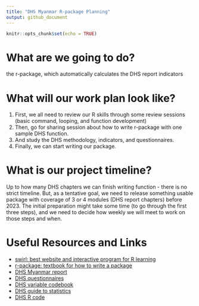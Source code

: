 ```yaml
---
title: "DHS Myanmar R-package Planning"
output: github_document
---
```


```r
knitr::opts_chunk$set(echo = TRUE)
```


# What are we going to do? 
the r-package, which automatically calculates the DHS report indicators 

# What will our work plan look like? 

1. First, we all need to review our R skills through some review sessions (basic command, looping, and function development) 
2. Then, go for sharing session about how to write r-package with one sample DHS function. 
3. And study the DHS methodology, indicators, and questionnaires. 
4. Finally, we can start writing our package. 

# What is our project timeline? 
Up to how many DHS chapters we can finish writing function - there is no strict timeline. But, as a tentative goal, we need to release something usable package with coverage of 3 or 4 modules (DHS report chapters) before 2023. 
The initial preparation might take some time (to go through the first three steps), and we need to decide how weekly we will meet to work on those steps and when. 

# Useful Resources and Links

+ [swirl: best website and interactive program for R learning](https://swirlstats.com/) 
+ [r-package: textbook for how to write a package](https://r-pkgs.org/) 
+ [DHS Myanmar report](https://dhsprogram.com/publications/publication-fr324-dhs-final-reports.cfm) 
+ [DHS questionnaires](https://dhsprogram.com/Methodology/Survey-Types/DHS-Questionnaires.cfm) 
+ [DHS variable codebook](https://dhsprogram.com/data/data-variables-and-definitions.cfm) 
+ [DHS guide to statistics](https://dhsprogram.com/publications/publication-dhsg1-dhs-questionnaires-and-manuals.cfm) 
+ [DHS R code](https://github.com/DHSProgram/DHS-Indicators-R)




